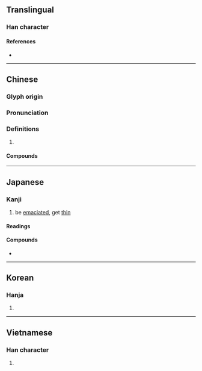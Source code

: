 {{character info/new}}
==Translingual==

===Han character===
{{Han char|rn=61|rad=心|as=12|sn=15|four=90031|canj=POGF|ids=⿰忄焦}}

====References====
* {{Han ref|kx=0402.190|dkj=11213|dj=0742.210|hdz=42355.050|uh=6194|ud=24980|bh=BCAC|bd=48300}}

----

==Chinese==
{{zh-forms}}

===Glyph origin===
{{Han etym}}

===Pronunciation===
{{zh-pron
|m=qiáo
|m-s=
|c=ciu4
|c-t=
|g=
|h=pfs=
|j=
|md=
|mn=chiâu/qz,xm,zz:tâ
|mn_note=chiâu - literary; tâ - vernacular
|mn-t=
|w=
|x=
|mc=y
|oc=y
|cat=
}}

===Definitions===
{{zh-hanzi}}

# {{n-g|Only used in compounds.}}

====Compounds====
{{zh-der|憔慮|憔悴}}

----

==Japanese==

===Kanji===
{{ja-kanji|grade=|rs=心12}}

# be [[emaciate]]d, get [[thin]]

====Readings====
{{ja-readings
|goon=じょう<ぜう
|kanon=しょう<せう
|kun=やつ-れる, やせ-る
}}

====Compounds====
* {{ja-r|憔悴|しょうすい}}

----

==Korean==

===Hanja===
{{ko-hanja|hangeul=초|eumhun=|rv=cho|mr=ch'o|y=cho}}

# {{defn|lang=ko|sort=心12}}

----

==Vietnamese==

===Han character===
{{vi-hantu|rs=心12|tiều}}

# {{defn|lang=vi|sort=心12}}